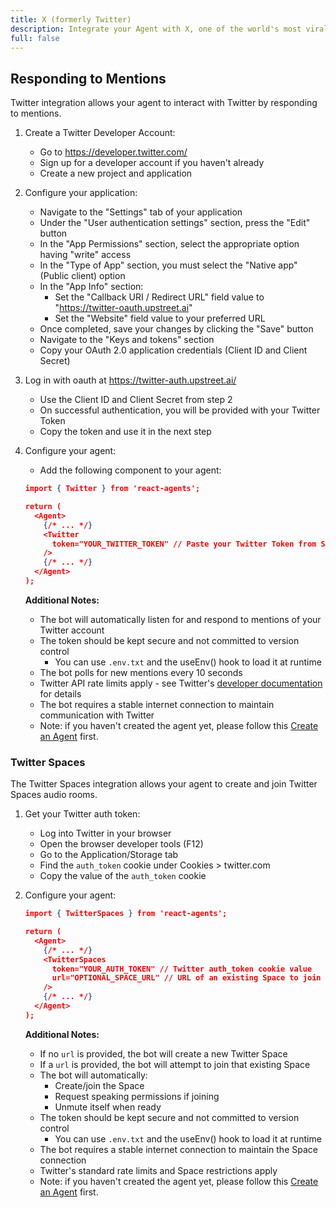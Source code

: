 ```yaml
---
title: X (formerly Twitter)
description: Integrate your Agent with X, one of the world's most viral social apps.
full: false
---
```


## Responding to Mentions

Twitter integration allows your agent to interact with Twitter by responding to mentions.

1. Create a Twitter Developer Account:
   - Go to https://developer.twitter.com/
   - Sign up for a developer account if you haven't already
   - Create a new project and application

2. Configure your application:
   - Navigate to the "Settings" tab of your application
   - Under the "User authentication settings" section, press the "Edit" button
   - In the "App Permissions" section, select the appropriate option having "write" access
   - In the "Type of App" section, you must select the "Native app" (Public client) option
   - In the "App Info" section:
     - Set the "Callback URI / Redirect URL" field value to "https://twitter-oauth.upstreet.ai"
     - Set the "Website" field value to your preferred URL
   - Once completed, save your changes by clicking the "Save" button
   - Navigate to the "Keys and tokens" section
   - Copy your OAuth 2.0 application credentials (Client ID and Client Secret)

3. Log in with oauth at https://twitter-auth.upstreet.ai/
   - Use the Client ID and Client Secret from step 2
   - On successful authentication, you will be provided with your Twitter Token
   - Copy the token and use it in the next step

4. Configure your agent:
   - Add the following component to your agent:
   ```json
   import { Twitter } from 'react-agents';

   return (
     <Agent>
       {/* ... */}
       <Twitter
         token="YOUR_TWITTER_TOKEN" // Paste your Twitter Token from Step 3. here
       />
       {/* ... */}
     </Agent>
   );
   ```

   **Additional Notes:**
   - The bot will automatically listen for and respond to mentions of your Twitter account
   - The token should be kept secure and not committed to version control
     - You can use `.env.txt` and the useEnv() hook to load it at runtime
   - The bot polls for new mentions every 10 seconds
   - Twitter API rate limits apply - see Twitter's [developer documentation](https://developer.twitter.com/en/docs/twitter-api/rate-limits) for details
   - The bot requires a stable internet connection to maintain communication with Twitter
   - Note: if you haven't created the agent yet, please follow this [Create an Agent](/create-an-agent) first.

### Twitter Spaces

The Twitter Spaces integration allows your agent to create and join Twitter Spaces audio rooms.

1. Get your Twitter auth token:
   - Log into Twitter in your browser
   - Open the browser developer tools (F12)
   - Go to the Application/Storage tab
   - Find the `auth_token` cookie under Cookies > twitter.com
   - Copy the value of the `auth_token` cookie

2. Configure your agent:
   ```json
   import { TwitterSpaces } from 'react-agents';

   return (
     <Agent>
       {/* ... */}
       <TwitterSpaces
         token="YOUR_AUTH_TOKEN" // Twitter auth_token cookie value
         url="OPTIONAL_SPACE_URL" // URL of an existing Space to join (optional)
       />
       {/* ... */}
     </Agent>
   );
   ```

   **Additional Notes:**
   - If no `url` is provided, the bot will create a new Twitter Space
   - If a `url` is provided, the bot will attempt to join that existing Space
   - The bot will automatically:
     - Create/join the Space
     - Request speaking permissions if joining
     - Unmute itself when ready
   - The token should be kept secure and not committed to version control
     - You can use `.env.txt` and the useEnv() hook to load it at runtime
   - The bot requires a stable internet connection to maintain the Space connection
   - Twitter's standard rate limits and Space restrictions apply
   - Note: if you haven't created the agent yet, please follow this [Create an Agent](/create-an-agent) first.
